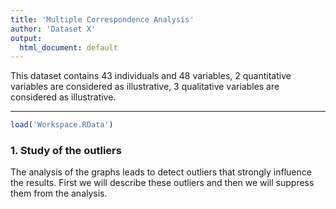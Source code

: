 ```yaml
---
title: 'Multiple Correspondence Analysis'
author: 'Dataset X'
output:
  html_document: default
---
```

This dataset contains 43 individuals and 48 variables, 2 quantitative variables are considered as illustrative, 3 qualitative variables are considered as illustrative.

- - -

```r
load('Workspace.RData')
```
### 1. Study of the outliers
The analysis of the graphs leads to detect outliers that strongly influence the results. First we will describe these outliers and then we will suppress them from the analysis.
